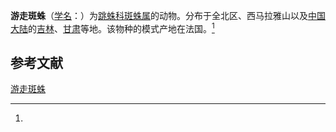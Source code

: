 {{Speciesbox
| name = 游走斑蛛
| status = 
| status_system = 
| image = 
| genus = Euophrys
| species = erratica
| authority = (Walckenaer, 1826)<ref name='id14703'>{{cite web| url =http://www.bioinfo.cn/db05/BjdwSpecies.php?action=view&id=14703| title =游走斑蛛| work =《中国动物物种编目数据库》| publisher =中国科学院微生物研究所| author =中国科学院动物研究所| accessdate =2009-04-28| deadurl =yes| archiveurl =https://web.archive.org/web/20160305101403/http://www.bioinfo.cn/db05/BjdwSpecies.php?action=view&id=14703| archivedate =2016-03-05}}</ref>
}}

'''游走斑蛛'''（[[学名|学名]]：{{lang|la|''Euophrys erratica''}}）为[[跳蛛科|跳蛛科]][[斑蛛属|斑蛛属]]的动物。分布于全北区、西马拉雅山以及[[中国大陆|中国大陆]]的[[吉林|吉林]]、[[甘肃|甘肃]]等地。该物种的模式产地在法国。<ref name='id14703'/>

== 参考文献 ==
{{reflist}}

{{Wikispecies|Euophrys erratica}}
{{Taxonbar|from=Q2441185}}

[[Category:斑蛛属|游走斑蛛]]


{{蜘蛛小作品}}